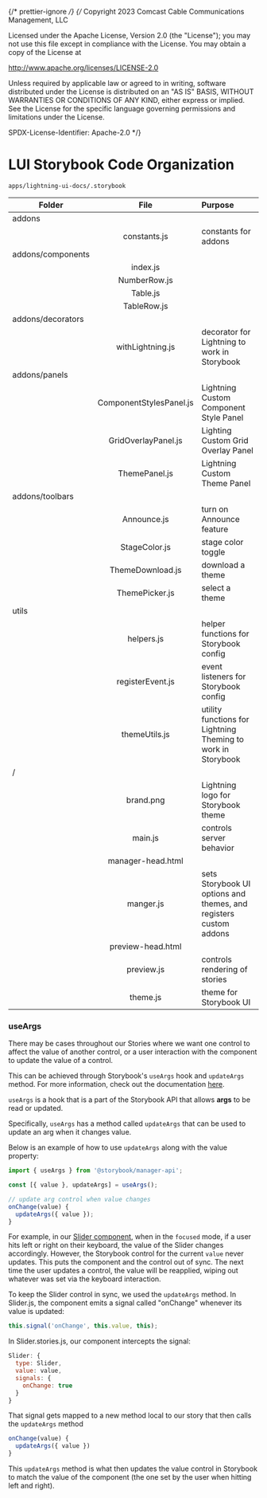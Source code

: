 {/* prettier-ignore */}
{/*
Copyright 2023 Comcast Cable Communications Management, LLC

Licensed under the Apache License, Version 2.0 (the "License");
you may not use this file except in compliance with the License.
You may obtain a copy of the License at

http://www.apache.org/licenses/LICENSE-2.0

Unless required by applicable law or agreed to in writing, software
distributed under the License is distributed on an "AS IS" BASIS,
WITHOUT WARRANTIES OR CONDITIONS OF ANY KIND, either express or implied.
See the License for the specific language governing permissions and
limitations under the License.

SPDX-License-Identifier: Apache-2.0
\*/}


<Meta title="Docs/Storybook Structure" />

# LUI Storybook Code Organization

`apps/lightning-ui-docs/.storybook`

| Folder            |          File           | Purpose                                                           |
| ----------------- | :---------------------: | :---------------------------------------------------------------- |
| addons            |                         |                                                                   |
|                   |      constants.js       | constants for addons                                              |
| addons/components |                         |                                                                   |
|                   |        index.js         |                                                                   |
|                   |      NumberRow.js       |                                                                   |
|                   |        Table.js         |                                                                   |
|                   |       TableRow.js       |                                                                   |
| addons/decorators |                         |                                                                   |
|                   |    withLightning.js     | decorator for Lightning to work in Storybook                      |
| addons/panels     |                         |                                                                   |
|                   | ComponentStylesPanel.js | Lightning Custom Component Style Panel                            |
|                   |   GridOverlayPanel.js   | Lighting Custom Grid Overlay Panel                                |
|                   |      ThemePanel.js      | Lightning Custom Theme Panel                                      |
| addons/toolbars   |                         |                                                                   |
|                   |       Announce.js       | turn on Announce feature                                          |
|                   |      StageColor.js      | stage color toggle                                                |
|                   |    ThemeDownload.js     | download a theme                                                  |
|                   |     ThemePicker.js      | select a theme                                                    |
| utils             |                         |                                                                   |
|                   |       helpers.js        | helper functions for Storybook config                             |
|                   |    registerEvent.js     | event listeners for Storybook config                              |
|                   |      themeUtils.js      | utility functions for Lightning Theming to work in Storybook      |
| /                 |                         |                                                                   |
|                   |        brand.png        | Lightning logo for Storybook theme                                |
|                   |         main.js         | controls server behavior                                          |
|                   |    manager-head.html    |                                                                   |
|                   |        manger.js        | sets Storybook UI options and themes, and registers custom addons |
|                   |    preview-head.html    |                                                                   |
|                   |       preview.js        | controls rendering of stories                                     |
|                   |        theme.js         | theme for Storybook UI                                            |

### useArgs

There may be cases throughout our Stories where we want one control to affect the value of another control, or a user interaction with the component to update the value of a control.

This can be achieved through Storybook's `useArgs` hook and `updateArgs` method. For more information, check out the documentation [here](https://storybook.js.org/docs/vue/addons/addons-api#useargs).

`useArgs` is a hook that is a part of the Storybook API that allows **args** to be read or updated.

Specifically, `useArgs` has a method called `updateArgs` that can be used to update an arg when it changes value.

Below is an example of how to use `updateArgs` along with the value property:

```js
import { useArgs } from '@storybook/manager-api';

const [{ value }, updateArgs] = useArgs();

// update arg control when value changes
onChange(value) {
  updateArgs({ value });
}
```

For example, in our [Slider component](?path=/docs/components-slider--docs), when in the `focused` mode, if a user hits left or right on their keyboard, the value of the Slider changes accordingly. However, the Storybook control for the current `value` never updates. This puts the component and the control out of sync. The next time the user updates a control, the value will be reapplied, wiping out whatever was set via the keyboard interaction.

To keep the Slider control in sync, we used the `updateArgs` method. In Slider.js, the component emits a signal called "onChange" whenever its value is updated:

```js
this.signal('onChange', this.value, this);
```

In Slider.stories.js, our component intercepts the signal:

```js
Slider: {
  type: Slider,
  value: value,
  signals: {
    onChange: true
  }
}
```

That signal gets mapped to a new method local to our story that then calls the `updateArgs` method

```js
onChange(value) {
  updateArgs({ value })
}
```

This `updateArgs` method is what then updates the value control in Storybook to match the value of the component (the one set by the user when hitting left and right).
